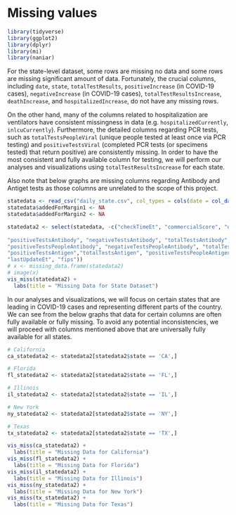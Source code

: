 # Missing values

```r
library(tidyverse)
library(ggplot2)
library(dplyr)
library(mi)
library(naniar)
```

For the state-level dataset, some rows are missing no data and some rows are missing significant amount of data. Fortunately, the crucial columns, including `date`, `state`, `totalTestResults`, `positiveIncrease` (in COVID-19 cases), `negativeIncrease` (in COVID-19 cases), `totalTestResultsIncrease`, `deathIncrease`, and `hospitalizedIncrease`, do not have any missing rows. 

On the other hand, many of the columns related to hospitalization are ventilators have consistent missingness in data (e.g. `hospitalizedCurrently`, `inlcuCurrently`). Furthermore, the detailed columns regarding PCR tests, such as `totalTestsPeopleViral` (unique people tested at least once via PCR testing) and `positiveTestsViral` (completed PCR tests (or specimens tested) that return positive) are consistently missing. In order to have the most consistent and fully available column for testing, we will perform our analyses and visualizations using `totalTestResultsIncrease` for each state.

Also note that below graphs are missing columns regarding Antibody and Antiget tests as those columns are unrelated to the scope of this project.

```r
statedata <- read_csv("daily_state.csv", col_types = cols(date = col_date(format = "%Y%m%d")))
statedata$addedForMargin1 <- NA
statedata$addedForMargin2 <- NA

statedata2 <- select(statedata, -c("checkTimeEt", "commercialScore", "dateChecked", "dateModified", "hash", "negativeRegularScore", "negativeScore", "posNeg", "positiveScore", "score", "grade",
                                   
"positiveTestsAntibody", "negativeTestsAntibody", "totalTestsAntibody",
"positiveTestsPeopleAntibody", "negativeTestsPeopleAntibody", "totalTestsPeopleAntibody",
"positiveTestsAntigen","totalTestsAntigen", "positiveTestsPeopleAntigen", "totalTestsPeopleAntigen",
"lastUpdateEt", "fips"))
# x <- missing_data.frame(statedata2)
# image(x)
vis_miss(statedata2) + 
  labs(title = "Missing Data for State Dataset")
```

In our analyses and visualizations, we will focus on certain states that are leading in COVID-19 cases and representing different parts of the country. We can see from the below graphs that data for certain columns are often fully available or fully missing. To avoid any potential inconsistencies, we will proceed with columns mentioned above that are universally fully available for all states.

```r
# California
ca_statedata2 <- statedata2[statedata2$state == 'CA',]

# Florida
fl_statedata2 <- statedata2[statedata2$state == 'FL',]

# Illinois
il_statedata2 <- statedata2[statedata2$state == 'IL',]

# New York
ny_statedata2 <- statedata2[statedata2$state == 'NY',]

# Texas
tx_statedata2 <- statedata2[statedata2$state == 'TX',]

vis_miss(ca_statedata2) + 
  labs(title = "Missing Data for California")
vis_miss(fl_statedata2) + 
  labs(title = "Missing Data for Florida")
vis_miss(il_statedata2) + 
  labs(title = "Missing Data for Illinois")
vis_miss(ny_statedata2) + 
  labs(title = "Missing Data for New York")
vis_miss(tx_statedata2) + 
  labs(title = "Missing Data for Texas")
```

<!-- If we sort the graph by row, it is clear that almost every state in some days has missing values in different variables. Most missing pattern does not differ a lot in type and number variables. If we sort the graph by colum, the variable with the highest number of missing values is 'totalTestPeopleAntigen'. Additionally, it's not hard to see that the variables associated with the number of individuals of positive and ne gative results of different tests have a large number of missing values. Most categorical variables such as "fips" and "dataQualityGrade" does not have missing values. If we sort the graph by both column and row, the distribution of the length of missing pattern becomes approximately uniform. The general shape becomes flatter. -->
